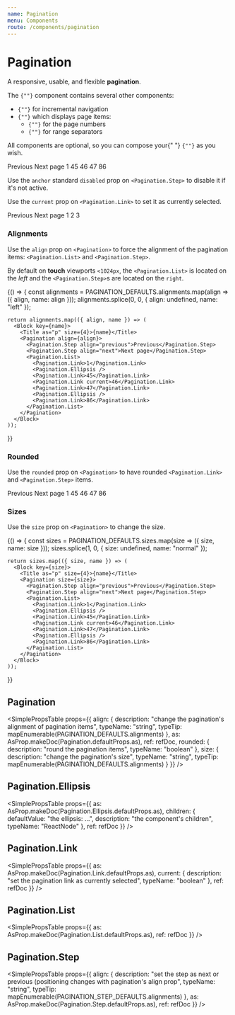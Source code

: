 ```yaml
---
name: Pagination
menu: Components
route: /components/pagination
---
```




# Pagination

A responsive, usable, and flexible **pagination**.

<div className="content">
  <p>
    The <code>{"<Pagination>"}</code> component contains several other
    components:
  </p>
  <ul>
    <li>
      <code>{"<Pagination.Step>"}</code> for incremental navigation
    </li>
    <li>
      <code>{"<Pagination.List>"}</code> which displays page items:
      <ul>
        <li>
          <code>{"<Pagination.Link>"}</code> for the page numbers
        </li>
        <li>
          <code>{"<Pagination.Ellipsis>"}</code> for range separators
        </li>
      </ul>
    </li>
  </ul>
  <p>
    All components are optional, so you can compose your{" "}
    <code>{"<Pagination>"}</code> as you wish.
  </p>
</div>

<Playground>
  <Pagination>
    <Pagination.Step align="previous">Previous</Pagination.Step>
    <Pagination.Step align="next">Next page</Pagination.Step>
    <Pagination.List>
      <Pagination.Link>1</Pagination.Link>
      <Pagination.Ellipsis />
      <Pagination.Link>45</Pagination.Link>
      <Pagination.Link current>46</Pagination.Link>
      <Pagination.Link>47</Pagination.Link>
      <Pagination.Ellipsis />
      <Pagination.Link>86</Pagination.Link>
    </Pagination.List>
  </Pagination>
</Playground>

Use the `anchor` standard `disabled` prop on `<Pagination.Step>` to disable it if it's not active.

Use the `current` prop on `<Pagination.Link>` to set it as currently selected.

<Playground>
  <Pagination>
    <Pagination.Step align="previous" disabled>
      Previous
    </Pagination.Step>
    <Pagination.Step align="next">Next page</Pagination.Step>
    <Pagination.List>
      <Pagination.Link active>1</Pagination.Link>
      <Pagination.Link>2</Pagination.Link>
      <Pagination.Link>3</Pagination.Link>
    </Pagination.List>
  </Pagination>
</Playground>

### Alignments

Use the `align` prop on `<Pagination>` to force the alignment of the pagination items: `<Pagination.List>` and `<Pagination.Step>`.

By default on **touch** viewports `<1024px`, the `<Pagination.List>` is located on the _left_ and the `<Pagination.Step>`s are located on the `right`.

<Playground>
  {() => {
    const alignments = PAGINATION_DEFAULTS.alignments.map(align => ({ align, name: align }));
    alignments.splice(0, 0, { align: undefined, name: "left" });

    return alignments.map(({ align, name }) => (
      <Block key={name}>
        <Title as="p" size={4}>{name}</Title>
        <Pagination align={align}>
          <Pagination.Step align="previous">Previous</Pagination.Step>
          <Pagination.Step align="next">Next page</Pagination.Step>
          <Pagination.List>
            <Pagination.Link>1</Pagination.Link>
            <Pagination.Ellipsis />
            <Pagination.Link>45</Pagination.Link>
            <Pagination.Link current>46</Pagination.Link>
            <Pagination.Link>47</Pagination.Link>
            <Pagination.Ellipsis />
            <Pagination.Link>86</Pagination.Link>
          </Pagination.List>
        </Pagination>
      </Block>
    ));

}}

</Playground>

### Rounded

Use the `rounded` prop on `<Pagination>` to have rounded `<Pagination.Link>` and `<Pagination.Step>` items.

<Playground>
  <Pagination rounded>
    <Pagination.Step align="previous">Previous</Pagination.Step>
    <Pagination.Step align="next">Next page</Pagination.Step>
    <Pagination.List>
      <Pagination.Link>1</Pagination.Link>
      <Pagination.Ellipsis />
      <Pagination.Link>45</Pagination.Link>
      <Pagination.Link current>46</Pagination.Link>
      <Pagination.Link>47</Pagination.Link>
      <Pagination.Ellipsis />
      <Pagination.Link>86</Pagination.Link>
    </Pagination.List>
  </Pagination>
</Playground>

### Sizes

Use the `size` prop on `<Pagination>` to change the size.

<Playground>
 {() => {
    const sizes = PAGINATION_DEFAULTS.sizes.map(size => ({ size, name: size }));
    sizes.splice(1, 0, { size: undefined, name: "normal" });

    return sizes.map(({ size, name }) => (
      <Block key={size}>
        <Title as="p" size={4}>{name}</Title>
        <Pagination size={size}>
          <Pagination.Step align="previous">Previous</Pagination.Step>
          <Pagination.Step align="next">Next page</Pagination.Step>
          <Pagination.List>
            <Pagination.Link>1</Pagination.Link>
            <Pagination.Ellipsis />
            <Pagination.Link>45</Pagination.Link>
            <Pagination.Link current>46</Pagination.Link>
            <Pagination.Link>47</Pagination.Link>
            <Pagination.Ellipsis />
            <Pagination.Link>86</Pagination.Link>
          </Pagination.List>
        </Pagination>
      </Block>
    ));

}}

</Playground>

## Pagination

<SimplePropsTable
  props={{
    align: {
      description: "change the pagination's alignment of pagination items",
      typeName: "string",
      typeTip: mapEnumerable(PAGINATION_DEFAULTS.alignments)
    },
    as: AsProp.makeDoc(Pagination.defaultProps.as),
    ref: refDoc,
    rounded: {
      description: "round the pagination items",
      typeName: "boolean"
    },
    size: {
      description: "change the pagination's size",
      typeName: "string",
      typeTip: mapEnumerable(PAGINATION_DEFAULTS.alignments)
    }
  }}
/>

<AsProp component={Pagination} componentName="Pagination" />

## Pagination.Ellipsis

<SimplePropsTable
  props={{
    as: AsProp.makeDoc(Pagination.Ellipsis.defaultProps.as),
    children: {
      defaultValue: "the ellipsis: …",
      description: "the component's children",
      typeName: "ReactNode"
    },
    ref: refDoc
  }}
/>

<AsProp component={Pagination.Ellipsis} componentName="Pagination.Ellipsis" />

## Pagination.Link

<SimplePropsTable
  props={{
    as: AsProp.makeDoc(Pagination.Link.defaultProps.as),
    current: {
      description: "set the pagination link as currently selected",
      typeName: "boolean"
    },
    ref: refDoc
  }}
/>

<AsProp component={Pagination.Link} componentName="Pagination.Link" />

## Pagination.List

<SimplePropsTable
  props={{
    as: AsProp.makeDoc(Pagination.List.defaultProps.as),
    ref: refDoc
  }}
/>

<AsProp component={Pagination.List} componentName="Pagination.List" />

## Pagination.Step

<SimplePropsTable
  props={{
    align: {
      description:
        "set the step as next or previous (positioning changes with pagination's align prop",
      typeName: "string",
      typeTip: mapEnumerable(PAGINATION_STEP_DEFAULTS.alignments)
    },
    as: AsProp.makeDoc(Pagination.Step.defaultProps.as),
    ref: refDoc
  }}
/>

<AsProp component={Pagination.Step} componentName="Pagination.Step" />
